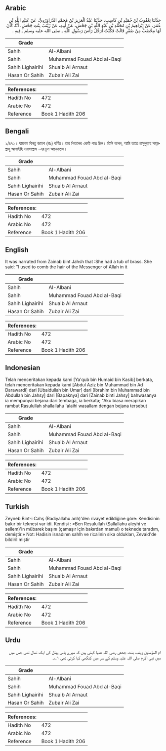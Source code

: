 ## Arabic


<div dir="rtl" lang="ar" style={{fontSize:'larger',backgroundColor:'#f8f9fa',padding:20}}>
حَدَّثَنَا يَعْقُوبُ بْنُ حُمَيْدِ بْنِ كَاسِبٍ، حَدَّثَنَا عَبْدُ الْعَزِيزِ بْنُ مُحَمَّدٍ الدَّرَاوَرْدِيُّ، عَنْ عُبَيْدِ اللَّهِ بْنِ عُمَرَ، عَنْ إِبْرَاهِيمَ بْنِ مُحَمَّدِ بْنِ عَبْدِ اللَّهِ بْنِ جَحْشٍ، عَنْ أَبِيهِ، عَنْ زَيْنَبَ بِنْتِ جَحْشٍ، أَنَّهُ كَانَ لَهَا مِخْضَبٌ مِنْ صُفْرٍ قَالَتْ فَكُنْتُ أُرَجِّلُ رَأْسَ رَسُولِ اللَّهِ ـ صلى الله عليه وسلم ـ فِيهِ ‏.‏
</div>
<div style={{backgroundColor:'#f8f9fa',padding:20, marginBottom: 10}}><table> <thead> <tr> <th>Grade</th> <th></th> </tr> </thead> <tbody> <tr><td>Sahih</td><td>Al-Albani</td></tr><tr><td>Sahih</td><td>Muhammad Fouad Abd al-Baqi</td></tr><tr><td>Sahih Lighairihi</td><td>Shuaib Al Arnaut</td></tr><tr><td>Hasan Or Sahih</td><td>Zubair Ali Zai</td></tr></tbody></table><table> <thead> <tr> <th>References:</th> <th></th> </tr> </thead> <tbody><tr><td>Hadith No</td><td>472</td></tr><tr><td>Arabic No</td><td>472</td></tr><tr><td>Reference</td><td>Book 1 Hadith 206</td></tr></tbody></table></div>

## Bengali


<div dir="ltr" lang="bn" style={{fontSize:'larger',backgroundColor:'#f8f9fa',padding:20}}>
২/৪৭২। যায়নাব বিনতু জাহশ (রাঃ) বর্ণিত। তার পিতলের একটি পাত্র ছিল। তিনি বলেন, আমি তাতে রাসূলুল্লাহ সাল্লাল্লাহু আলাইহি ওয়াসাল্লাম -এর চুল আচড়াতাম।
</div>
<div style={{backgroundColor:'#f8f9fa',padding:20, marginBottom: 10}}><table> <thead> <tr> <th>Grade</th> <th></th> </tr> </thead> <tbody> <tr><td>Sahih</td><td>Al-Albani</td></tr><tr><td>Sahih</td><td>Muhammad Fouad Abd al-Baqi</td></tr><tr><td>Sahih Lighairihi</td><td>Shuaib Al Arnaut</td></tr><tr><td>Hasan Or Sahih</td><td>Zubair Ali Zai</td></tr></tbody></table><table> <thead> <tr> <th>References:</th> <th></th> </tr> </thead> <tbody><tr><td>Hadith No</td><td>472</td></tr><tr><td>Arabic No</td><td>472</td></tr><tr><td>Reference</td><td>Book 1 Hadith 206</td></tr></tbody></table></div>

## English


<div dir="ltr" lang="en" style={{fontSize:'larger',backgroundColor:'#f8f9fa',padding:20}}>
It was narrated from Zainab bint Jahsh that :She had a tub of brass. She said: "I used to comb the hair of the Messenger of Allah in it
</div>
<div style={{backgroundColor:'#f8f9fa',padding:20, marginBottom: 10}}><table> <thead> <tr> <th>Grade</th> <th></th> </tr> </thead> <tbody> <tr><td>Sahih</td><td>Al-Albani</td></tr><tr><td>Sahih</td><td>Muhammad Fouad Abd al-Baqi</td></tr><tr><td>Sahih Lighairihi</td><td>Shuaib Al Arnaut</td></tr><tr><td>Hasan Or Sahih</td><td>Zubair Ali Zai</td></tr></tbody></table><table> <thead> <tr> <th>References:</th> <th></th> </tr> </thead> <tbody><tr><td>Hadith No</td><td>472</td></tr><tr><td>Arabic No</td><td>472</td></tr><tr><td>Reference</td><td>Book 1 Hadith 206</td></tr></tbody></table></div>

## Indonesian


<div dir="ltr" lang="id" style={{fontSize:'larger',backgroundColor:'#f8f9fa',padding:20}}>
Telah menceritakan kepada kami [Ya'qub bin Humaid bin Kasib] berkata, telah menceritakan kepada kami [Abdul Aziz bin Muhammad bin Ad Darawardi] dari [Ubaidullah bin Umar] dari [Ibrahim bin Muhammad bin Abdullah bin Jahsy] dari [Bapaknya] dari [Zainab binti Jahsy] bahwasanya ia mempunyai bejana dari tembaga, ia berkata; "Aku biasa merapikan rambut Rasulullah shallallahu 'alaihi wasallam dengan bejana tersebut
</div>
<div style={{backgroundColor:'#f8f9fa',padding:20, marginBottom: 10}}><table> <thead> <tr> <th>Grade</th> <th></th> </tr> </thead> <tbody> <tr><td>Sahih</td><td>Al-Albani</td></tr><tr><td>Sahih</td><td>Muhammad Fouad Abd al-Baqi</td></tr><tr><td>Sahih Lighairihi</td><td>Shuaib Al Arnaut</td></tr><tr><td>Hasan Or Sahih</td><td>Zubair Ali Zai</td></tr></tbody></table><table> <thead> <tr> <th>References:</th> <th></th> </tr> </thead> <tbody><tr><td>Hadith No</td><td>472</td></tr><tr><td>Arabic No</td><td>472</td></tr><tr><td>Reference</td><td>Book 1 Hadith 206</td></tr></tbody></table></div>

## Turkish


<div dir="ltr" lang="tr" style={{fontSize:'larger',backgroundColor:'#f8f9fa',padding:20}}>
Zeyneb Bint-i Cahş (Radiyallahu anh)'den rivayet edildiğine göre: Kendisinin bakır bir teknesi var idi. Kendisi : «Ben Resulullah (Sallallahu aleyhi ve sellem)'in mübarek başını (çamaşır için bakırdan mamul) o teknede taradım, demiştir.» Not: Hadisin isnadının sahlh ve ricalinin sika oldukları, Zevaid'de bildiril miştir
</div>
<div style={{backgroundColor:'#f8f9fa',padding:20, marginBottom: 10}}><table> <thead> <tr> <th>Grade</th> <th></th> </tr> </thead> <tbody> <tr><td>Sahih</td><td>Al-Albani</td></tr><tr><td>Sahih</td><td>Muhammad Fouad Abd al-Baqi</td></tr><tr><td>Sahih Lighairihi</td><td>Shuaib Al Arnaut</td></tr><tr><td>Hasan Or Sahih</td><td>Zubair Ali Zai</td></tr></tbody></table><table> <thead> <tr> <th>References:</th> <th></th> </tr> </thead> <tbody><tr><td>Hadith No</td><td>472</td></tr><tr><td>Arabic No</td><td>472</td></tr><tr><td>Reference</td><td>Book 1 Hadith 206</td></tr></tbody></table></div>

## Urdu


<div dir="rtl" lang="ur" style={{fontSize:'larger',backgroundColor:'#f8f9fa',padding:20}}>
ام المؤمنین زینب بنت جحش رضی اللہ عنہا کہتی ہیں کہ میرے پاس پیتل کی ایک تھال تھی جس میں میں نبی اکرم صلی اللہ علیہ وسلم کے سر میں کنگھی کیا کرتی تھی ۱؎۔
</div>
<div style={{backgroundColor:'#f8f9fa',padding:20, marginBottom: 10}}><table> <thead> <tr> <th>Grade</th> <th></th> </tr> </thead> <tbody> <tr><td>Sahih</td><td>Al-Albani</td></tr><tr><td>Sahih</td><td>Muhammad Fouad Abd al-Baqi</td></tr><tr><td>Sahih Lighairihi</td><td>Shuaib Al Arnaut</td></tr><tr><td>Hasan Or Sahih</td><td>Zubair Ali Zai</td></tr></tbody></table><table> <thead> <tr> <th>References:</th> <th></th> </tr> </thead> <tbody><tr><td>Hadith No</td><td>472</td></tr><tr><td>Arabic No</td><td>472</td></tr><tr><td>Reference</td><td>Book 1 Hadith 206</td></tr></tbody></table></div>